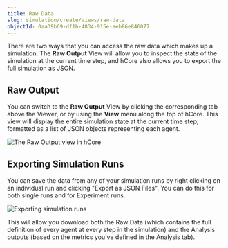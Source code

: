 ```yaml
---
title: Raw Data
slug: simulation/create/views/raw-data
objectId: 0aa39b69-df1b-4834-915e-aeb86e846077
---
```


There are two ways that you can access the raw data which makes up a simulation. The **Raw Output** View will allow you to inspect the state of the simulation at the current time step, and hCore also allows you to export the full simulation as JSON.

## Raw Output

You can switch to the **Raw Output** View by clicking the corresponding tab above the Viewer, or by using the **View** menu along the top of hCore. This view will display the entire simulation state at the current time step, formatted as a list of JSON objects representing each agent.

![The Raw Output view in hCore](https://cdn-us1.hash.ai/site/docs/image%20%2837%29.png)

## Exporting Simulation Runs

You can save the data from any of your simulation runs by right clicking on an individual run and clicking "Export as JSON Files". You can do this for both single runs and for Experiment runs.

![Exporting simulation runs](https://cdn-us1.hash.ai/site/docs/export.png)

This will allow you download both the Raw Data (which contains the full definition of every agent at every step in the simulation) and the Analysis outputs (based on the metrics you’ve defined in the Analysis tab).
